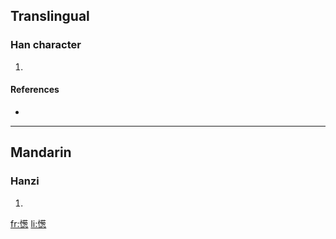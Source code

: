==Translingual==

===Han character===
{{Han char|rn=61|rad=心|as=13|sn=16|four=|canj=心廿心心 (PTPP)}}

# {{defn|Han|sort=心13}}

====References====
* {{Han ref|kx=0405.010|dkj=11309|dj=0745.120|hdz=42360.030|uh=61BD|ud=25021}}

----

==Mandarin==

===Hanzi===
{{cmn-hanzi|pin=[[sōng]] ([[song1]])|wg=sung<sup>1</sup>}}

# {{defn|Mandarin}}

[[fr:憽]]
[[li:憽]]